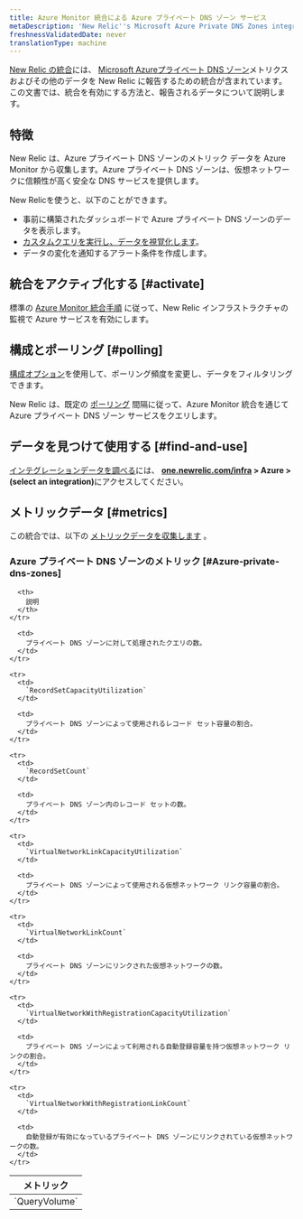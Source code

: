 ```yaml
---
title: Azure Monitor 統合による Azure プライベート DNS ゾーン サービス
metaDescription: 'New Relic''s Microsoft Azure Private DNS Zones integration: what data it reports and how to enable it.'
freshnessValidatedDate: never
translationType: machine
---
```


[New Relic の統合](/docs/infrastructure/introduction-infra-monitoring)には、 [Microsoft Azureプライベート DNS ゾーン](https://learn.microsoft.com/en-us/azure/dns/private-dns-privatednszone/)メトリクスおよびその他のデータを New Relic に報告するための統合が含まれています。 この文書では、統合を有効にする方法と、報告されるデータについて説明します。

## 特徴

New Relic は、Azure プライベート DNS ゾーンのメトリック データを Azure Monitor から収集します。Azure プライベート DNS ゾーンは、仮想ネットワークに信頼性が高く安全な DNS サービスを提供します。

New Relicを使うと、以下のことができます。

* 事前に構築されたダッシュボードで Azure プライベート DNS ゾーンのデータを表示します。
* [カスタムクエリを実行し、データを視覚化します](/docs/infrastructure/integrations-getting-started/getting-started/use-integration-data-new-relic-insights)。
* データの変化を通知するアラート条件を作成します。

## 統合をアクティブ化する [#activate]

標準の [Azure Monitor 統合手順](/docs/infrastructure/microsoft-azure-integrations/azure-integrations-list/azure-monitor) に従って、New Relic インフラストラクチャの監視で Azure サービスを有効にします。

## 構成とポーリング [#polling]

[構成オプション](/docs/infrastructure/microsoft-azure-integrations/azure-integrations-list/azure-monitor/#settings)を使用して、ポーリング頻度を変更し、データをフィルタリングできます。

New Relic は、既定の [ポーリング](/docs/infrastructure/microsoft-azure-integrations/azure-integrations-list/azure-monitor/#settings) 間隔に従って、Azure Monitor 統合を通じて Azure プライベート DNS ゾーン サービスをクエリします。

## データを見つけて使用する [#find-and-use]

[インテグレーションデータを調べる](/docs/infrastructure/integrations/find-use-infrastructure-integration-data)には、 <DNT>**[one.newrelic.com/infra](https://one.newrelic.com/infra) &gt; Azure &gt; (select an integration)**</DNT>にアクセスしてください。

## メトリックデータ [#metrics]

この統合では、以下の [メトリックデータを収集します](/docs/infrastructure/integrations-getting-started/getting-started/understand-integration-data-data-types#metric) 。

### Azure プライベート DNS ゾーンのメトリック [#Azure-private-dns-zones]

<table>
  <thead>
    <tr>
      <th style={{ width: "300px" }}>
        メトリック
      </th>

      <th>
        説明
      </th>
    </tr>
  </thead>

  <tbody>
    <tr>
      <td>
        `QueryVolume`
      </td>

      <td>
        プライベート DNS ゾーンに対して処理されたクエリの数。
      </td>
    </tr>

    <tr>
      <td>
        `RecordSetCapacityUtilization`
      </td>

      <td>
        プライベート DNS ゾーンによって使用されるレコード セット容量の割合。
      </td>
    </tr>

    <tr>
      <td>
        `RecordSetCount`
      </td>

      <td>
        プライベート DNS ゾーン内のレコード セットの数。
      </td>
    </tr>

    <tr>
      <td>
        `VirtualNetworkLinkCapacityUtilization`
      </td>

      <td>
        プライベート DNS ゾーンによって使用される仮想ネットワーク リンク容量の割合。
      </td>
    </tr>

    <tr>
      <td>
        `VirtualNetworkLinkCount`
      </td>

      <td>
        プライベート DNS ゾーンにリンクされた仮想ネットワークの数。
      </td>
    </tr>

    <tr>
      <td>
        `VirtualNetworkWithRegistrationCapacityUtilization`
      </td>

      <td>
        プライベート DNS ゾーンによって利用される自動登録容量を持つ仮想ネットワーク リンクの割合。
      </td>
    </tr>

    <tr>
      <td>
        `VirtualNetworkWithRegistrationLinkCount`
      </td>

      <td>
        自動登録が有効になっているプライベート DNS ゾーンにリンクされている仮想ネットワークの数。
      </td>
    </tr>
  </tbody>
</table>